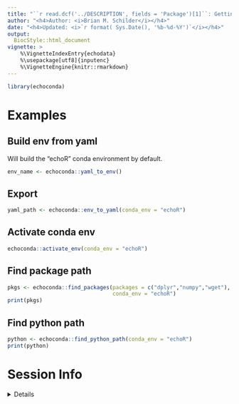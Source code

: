 ```yaml
---
title: "``r read.dcf('../DESCRIPTION', fields = 'Package')[1]``: Getting Started" 
author: "<h4>Author: <i>Brian M. Schilder</i></h4>" 
date: "<h4>Updated: <i>`r format( Sys.Date(), '%b-%d-%Y')`</i></h4>"
output:
  BiocStyle::html_document
vignette: >
    %\VignetteIndexEntry{echodata} 
    %\usepackage[utf8]{inputenc}
    %\VignetteEngine{knitr::rmarkdown}
---
```


```r
library(echoconda) 
```


# Examples  

## Build env from yaml

Will build the "echoR" conda environment by default.

```r
env_name <- echoconda::yaml_to_env()
```

## Export 

```r
yaml_path <- echoconda::env_to_yaml(conda_env = "echoR")
```


## Activate conda env

```r
echoconda::activate_env(conda_env = "echoR")
```

## Find package path 

```r
pkgs <- echoconda::find_packages(packages = c("dplyr","numpy","wget"),
                                 conda_env = "echoR")
print(pkgs)
```

## Find python path

```r
python <- echoconda::find_python_path(conda_env = "echoR")
print(python)
```


# Session Info 

<details> 

```r
utils::sessionInfo()
```

</details>  

<br>

